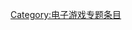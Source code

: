 {{Empty category}}
{{Tracking category}}
{{Hidden category}}

[[Category:电子游戏专题条目|Category:电子游戏专题条目]]